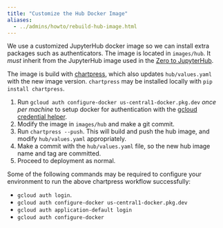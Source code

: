 ```yaml
---
title: "Customize the Hub Docker Image"
aliases:
  - ../admins/howto/rebuild-hub-image.html
---
```


We use a customized JupyterHub docker image so we can install extra packages
such as authenticators. The image is located in `images/hub`. It *must* inherit
from the JupyterHub image used in the [Zero to
JupyterHub](https://z2jh.jupyter.og).

The image is build with [chartpress](https://github.com/jupyterhub/chartress),
which also updates `hub/values.yaml` with the new image version.
`chartpress` may be installed locally with `pip install chartpress`.

1. Run `gcloud auth configure-docker us-central1-docker.pkg.dev` *once
   per machine* to setup docker for authentication with the [gcloud
   credential
   helper](https://cloud.google.com/artifact-registry/docs/docker/authentication).
2. Modify the image in `images/hub` and make a git commit.
3. Run `chartpress --push`. This will build and push the hub image, and
   modify `hub/values.yaml` appropriately.
4. Make a commit with the `hub/values.yaml` file, so the new hub image
   name and tag are committed.
5. Proceed to deployment as normal.

Some of the following commands may be required to configure your
environment to run the above chartpress workflow successfully:

 - `gcloud auth login`.
 - `gcloud auth configure-docker us-central1-docker.pkg.dev`
 - `gcloud auth application-default login`
 - `gcloud auth configure-docker`
